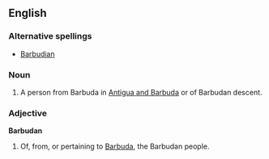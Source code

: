 ==English==

===Alternative spellings===
* [[Barbudian]]

===Noun===
{{en-noun}}
# A person from Barbuda in [[Antigua and Barbuda]] or of Barbudan descent.

===Adjective===
'''Barbudan'''
# Of, from, or pertaining to [[Barbuda]], the Barbudan people.